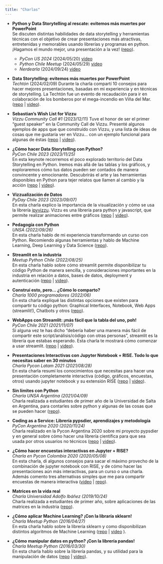 ```yaml
---
title: "Charlas"
---
```


* **Python y Data Storytelling al rescate: evitemos más muertes por PowerPoint**  
Se discuten distintas habilidades de data storytelling y herramientas técnicas con el objetivo de crear presentaciones más atractivas, entretenidas y memorables usando librerías y programas en python. ¡Hagamos el mundo mejor, una presentación a la vez! 
([repo](https://github.com/sebastiandres/talk_2024_05_pycon_us)).
  * *PyCon US 2024* (2024/05/20) [video](https://www.youtube.com/watch?v=KknQ_VzbJY0)
  * *Python Chile Meetup* (2024/05/29) [video](https://youtu.be/vgkOTFfJvPc&t=193)
  * *Nerdearla* (2024/09/24) [video](https://www.youtube.com/watch?v=JbUV8mkn6v0)

* **Data Storytelling: evitemos más muertes por PowerPoint**      
*Techtón*  (2024/02/09)
Durante la charla compartí 10 consejos para hacer mejores presentaciones, basadas en mi experiencia y en técnicas de storytelling. La Techtón fue un evento de recaudación para ir en colaboración de los bomberos por el mega-incendio en Viña del Mar. 
([repo](https://github.com/sebastiandres/talk_2024_02_09_techton) | [video](https://www.youtube.com/watch?v=tYfKks4NXuY&list=PLBEwfn9JYDc-89_tgbc8cHzP93xH3TX5b)).

* **Sebastian's Wish List for Vizzu**  
*Vizzu Community Call #1* (2023/12/11)
Tuve el honor de ser el primer "guest speaker" en la Community Call de Vizzu. Presenté algunos ejemplos de apps que que construído con Vizzu, y una lista de ideas de cosas que me gustaría ver en Vizzu... con un ejemplo funcional para algunas de éstas 
([repo](https://github.com/sebastiandres/talk_2023_12_11_vizzu_community_call) | [video](https://www.youtube.com/watch?v=andvQnsUWvo)).

* **¿Cómo hacer Data Storytelling con Python?**  
*PyCon Chile 2023 (2023/11/25)*  
En esta keynote recorremos el poco explorado territorio del Data Storytelling en Python. Iremos más allá de las tablas y los gráficos, y exploraremos cómo tus datos pueden ser contados de manera convincente y emocionante. Descubrirás el arte y las herramientas disponibles en Python para tejer relatos que llamen al cambio y la acción 
([repo](https://github.com/sebastiandres/talk_2023_11_25_pycon_chile) | [video](https://www.youtube.com/watch?v=X1xcyY9Y0Pc&t=26980s)).

* **Vizzualización de Datos**  
*PyDay Chile 2023 (2023/09/07)*  
En esta charla explico la importancia de la visualización y cómo se usa la librería [ipyvizzu](https://ipyvizzu.vizzuhq.com/). Vizzu es una librería para python y javascript, que permite realizar animaciones entre gráficos 
([repo](https://github.com/sebastiandres/talk_2023_09_07_vizzu) | [video](https://youtu.be/xjwkJzBTdNI?t=4044)).

* **Pedagogía con Python**  
*UNSA (2022/09/26)*  
En esta charla hablo de mi experiencia transformando un curso con Python. Recomiendo algunas herramientas y hablo de Machine Learning, Deep Learning y Data Science 
([repo](https://github.com/sebastiandres/talk_2022_09_26_python_cientifico)).

* **Streamlit en la industria**  
*Meetup Python Chile (2022/08/25)*  
En esta charla hablo sobre cómo streamlit permite disponibilizar tu código Python de manera sencilla, 
y consideraciones importantes en la industria en relación a datos, bases de datos, deployment y autenticación 
([repo](https://github.com/sebastiandres/talk_2022_08_25_pychile_meetup) | [video](https://www.youtube.com/watch?v=xHabAVZDAHo)).

* **Construí esto, pero... ¿Cómo lo comparto?**  
*Charla 1000 programadores (2022/06)*  
En esta charla expliqué las distintas opciones que existen para compartir tu código python:
Graphical Interfaces, Notebook, Web Apps (streamlit!), Chatbots y otros 
([repo](https://github.com/sebastiandres/talk_2022_06_1000PS)).

* **WebApps con Streamlit: ¡más fácil que la tabla del uno, poh!**  
*PyCon Chile 2021 (2021/11/07)*  
Si alguna vez te has dicho “debería haber una manera más fácil de compartir este script/análisis/código con otras personas”, streamlit es la librería que estabas esperando. Esta charla te mostrará cómo comenzar a usar streamlit. 
([repo](https://github.com/sebastiandres/talk_2021_11_pyconcl) | [video](https://www.youtube.com/watch?v=cZSzK2uIqjY)).

* **Presentaciones Interactivas con Jupyter Notebook + RISE. Todo lo que necesitas saber en 30 minutos**  
*Charla Pycon Latam 2021 (2021/08/28)*  
En esta charla resumí los conocimientos que necesitas para hacer una presentación completamente interactiva (código, gráficos, encuestas, otros) usando jupyter notebook y su extensión RISE 
([repo](https://github.com/sebastiandres/talk_2021_08_pylatam/) | [video](https://www.youtube.com/watch?v=VxdnVOt5K1w)).

* **Sin límites con Python**  
*Charla UNSA Argentina (2021/04/09)*  
Charla realizada a estudiantes de primer año de la Universidad de Salta en Argentina, para contarles sobre python y algunas de las cosas que se pueden hacer 
([repo](https://github.com/sebastiandres/talk_2021_04_UNSA_Argentina/)).

* **Coding as a Service: Librería pypsdier, aprendizajes y metodología**  
*PyCon Argentina 2020 (2020/11/24)*  
Charla realizado en la Pycon Argentina 2020 sobre mi proyecto pypsdier y en general sobre cómo hacer una librería científica para que sea usada por otros usuarios no técnicos 
([repo](https://github.com/sebastiandres/talk_2020_11_pycon_argentina/) | [video](https://www.youtube.com/watch?v=UoIXFRKraqY)).

* **¿Cómo hacer encuestas interactivas en Jupyter + RISE?**  
*Charla en Pycon Colombia 2020 (2020/05/08)*  
En esta charla, di algunos consejos para sacar el máximo provecho de la combinación de jupyter notebook con RISE, y de cómo hacer las presentaciones aún más interactivas, para un curso o una charla. Además comento tres alternativas simples que me para compartir encuestas de manera interactiva 
([video](https://www.youtube.com/watch?v=ekyN9DDswBE) | [repo](https://github.com/sebastiandres/talk_2020_02_pycon_colombia_rise_and_poll/)).

* **Matrices en la vida real**  
*Charla Universidad Adolfo Ibáñez (2019/10/24)*  
Charla realizada a estudiantes de primer año, sobre aplicaciones de las matrices en la industria 
([repo](https://github.com/sebastiandres/talk_2019_10_UAI/)).

* **¿Cómo aplicar Machine Learning? ¡Con la libraría sklearn!**  
*Charla Meetup Python (2016/04/27)*  
En esta charla hablo sobre la librería sklearn y como disponibilizan distintos algoritmos de Machine Learning 
([repo](https://github.com/sebastiandres/talk_2016_04_python_meetup_sklearn/) | [video](https://www.youtube.com/watch?v=IenniV-KM6A) ).

* **¿Cómo manipular datos en python? ¡Con la librería pandas!**  
*Charla Meetup Python (2016/03/30)*  
En esta charla hablo sobre la librería pandas, y su utilidad para la manipulación de datos 
([repo](https://github.com/sebastiandres/talk_2016_03_python_meetup_pandas/) | [video](https://www.youtube.com/watch?v=mmR2MAqsfVg)).